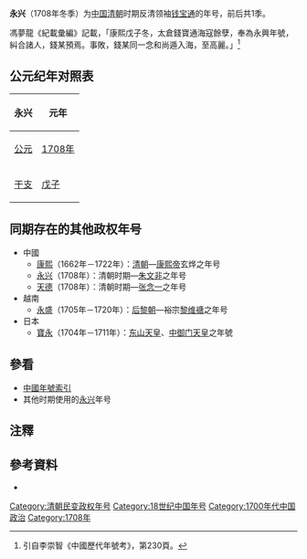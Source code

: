 {{Eranamebox|年号=永兴
|起讫时间= 1708年冬季
|政权= 
|帝王= [[钱宝通|钱宝通]]
|历时= 1季
|timeline= <timeline>
ImageSize  = width:200 height:50
PlotArea   = width:180 height:30 left:10 bottom:20
TimeAxis   = orientation:horizontal
DateFormat = yyyy
Period     = from:1644 till:1911
AlignBars  = early
ScaleMajor = increment:60 start:1644
Colors =
  id:canvas value:rgb(1,1,0.85)
BackgroundColors = canvas:canvas
PlotData =
  width:15 color:black
  bar:era from:start till:end
  bar:era from:1708 till:1708 color:red
</timeline>
|说明= <span style="color: red">永兴</span>在'''清朝'''时期的位置。
}}
'''永兴'''（1708年冬季）为[[中国|中国]][[清朝|清朝]]时期反清领袖[[钱宝通|钱宝通]]的年号，前后共1季。

馮夢龍《紀載彙編》記載，「康熙戊子冬，太倉錢寶通海寇餘孽，奉為永興年號，糾合諸人，錢某預焉。事敗，錢某同一念和尚遁入海，至高麗。」<ref>引自李崇智《中國歷代年號考》，第230頁。</ref>

== 公元纪年对照表 ==
{| class="wikitable"  style="text-align:center;"
!永兴!!元年
|-
![[公元|公元]]
|[[1708年|1708年]]
|-
![[干支|干支]]
|[[戊子|戊子]]
|}

==同期存在的其他政权年号==
*中國
**[[康熙|康熙]]（1662年－1722年）：[[清朝|清朝]]—[[康熙帝|康熙帝]]玄烨之年号
**[[文兴_(魏枝叶)|永兴]]（1708年）：清朝时期—[[朱文非|朱文非]]之年号
**[[天德_(张念一)|天德]]（1708年）：清朝时期—[[张念一|张念一]]之年号
*越南
**[[永盛|永盛]]（1705年－1720年）：[[后黎朝|后黎朝]]—裕宗[[黎裕宗|黎维禟]]之年号
*日本
**[[寶永|寶永]]（1704年－1711年）：[[东山天皇|东山天皇]]、[[中御门天皇|中御门天皇]]之年號

==參看==
*[[中国年号列表#清朝|中國年號索引]]
*其他时期使用的[[永兴|永兴]]年号

==注釋==
{{Reflist}}

==參考資料==
*{{Cite book|author=[[李崇智|李崇智]]|title=中國歷代年號考|date=2004-12|publisher=中華書局|isbn=7101025129}}

{{清朝年号}}

[[Category:清朝民变政权年号|Category:清朝民变政权年号]]
[[Category:18世纪中国年号|Category:18世纪中国年号]]
[[Category:1700年代中国政治|Category:1700年代中国政治]]
[[Category:1708年|Category:1708年]]